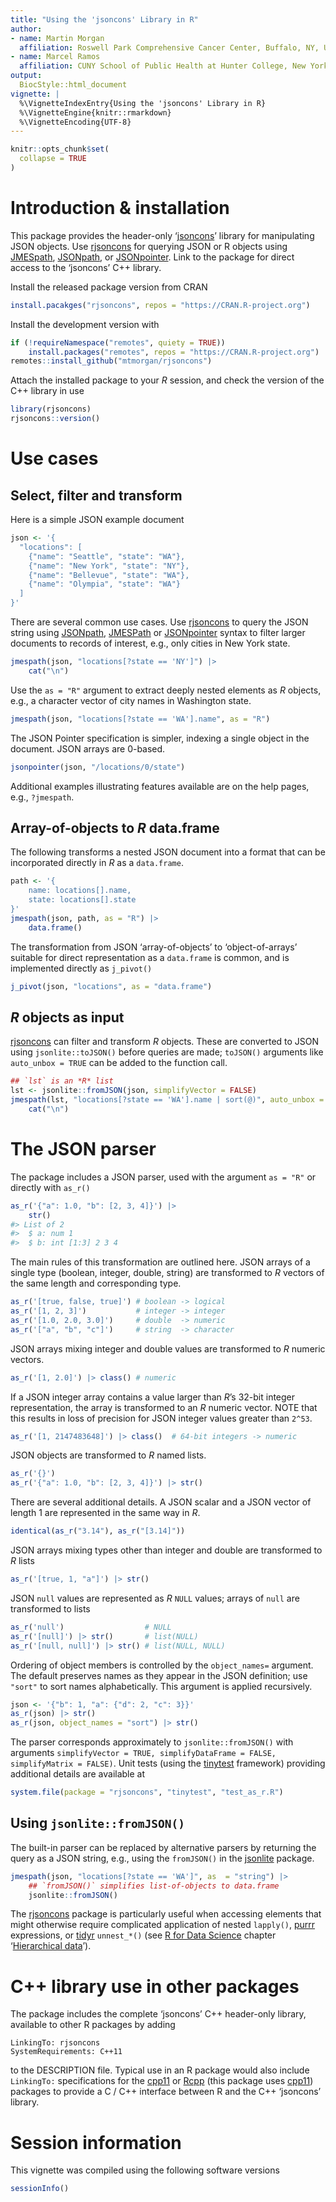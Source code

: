 ```yaml
---
title: "Using the 'jsoncons' Library in R"
author:
- name: Martin Morgan
  affiliation: Roswell Park Comprehensive Cancer Center, Buffalo, NY, US
- name: Marcel Ramos
  affiliation: CUNY School of Public Health at Hunter College, New York, NY, US
output:
  BiocStyle::html_document
vignette: |
  %\VignetteIndexEntry{Using the 'jsoncons' Library in R}
  %\VignetteEngine{knitr::rmarkdown}
  %\VignetteEncoding{UTF-8}
---
```


```r
knitr::opts_chunk$set(
  collapse = TRUE
)
```

# Introduction & installation

This package provides the header-only '[jsoncons][]' library for
manipulating JSON objects. Use [rjsoncons][] for querying JSON or R
objects using [JMESpath][], [JSONpath][], or [JSONpointer][]. Link to
the package for direct access to the 'jsoncons' C++ library.

[jsoncons]: https://github.com/danielaparker/jsoncons/
[rjsoncons]: https://mtmorgan.github.io/rjsoncons/
[JSONpath]: https://goessner.net/articles/JsonPath/
[JMESpath]: https://jmespath.org/
[JSONpointer]: https://datatracker.ietf.org/doc/html/rfc6901

Install the released package version from CRAN

```r
install.pacakges("rjsoncons", repos = "https://CRAN.R-project.org")
```

Install the development version with

```r
if (!requireNamespace("remotes", quiety = TRUE))
    install.packages("remotes", repos = "https://CRAN.R-project.org")
remotes::install_github("mtmorgan/rjsoncons")
```

Attach the installed package to your *R* session, and check the
version of the C++ library in use

```r
library(rjsoncons)
rjsoncons::version()
```

# Use cases

## Select, filter and transform

Here is a simple JSON example document

```r
json <- '{
  "locations": [
    {"name": "Seattle", "state": "WA"},
    {"name": "New York", "state": "NY"},
    {"name": "Bellevue", "state": "WA"},
    {"name": "Olympia", "state": "WA"}
  ]
}'
```

There are several common use cases. Use [rjsoncons][] to query the
JSON string using [JSONpath][], [JMESPath][] or [JSONpointer][]
syntax to filter larger documents to records of interest, e.g., only
cities in New York state.

```r
jmespath(json, "locations[?state == 'NY']") |>
    cat("\n")
```

Use the `as = "R"` argument to extract deeply nested elements as *R*
objects, e.g., a character vector of city names in Washington state.

```r
jmespath(json, "locations[?state == 'WA'].name", as = "R")
```

The JSON Pointer specification is simpler, indexing a single object in
the document. JSON arrays are 0-based.

```r
jsonpointer(json, "/locations/0/state")
```

Additional examples illustrating features available are on the help
pages, e.g., `?jmespath`.

## Array-of-objects to *R* data.frame

The following transforms a nested JSON document into a format that can
be incorporated directly in *R* as a `data.frame`.

```r
path <- '{
    name: locations[].name,
    state: locations[].state
}'
jmespath(json, path, as = "R") |>
    data.frame()
```

The transformation from JSON 'array-of-objects' to 'object-of-arrays'
suitable for direct representation as a `data.frame` is common, and is
implemented directly as `j_pivot()`

```r
j_pivot(json, "locations", as = "data.frame")
```

[purrr]: https://CRAN.R-project.org/package=purrr
[tidyr]: https://CRAN.R-project.org/package=tidyr
[r4ds]: https://r4ds.hadley.nz/
[hierarchical data]: https://r4ds.hadley.nz/rectangling

## *R* objects as input

[rjsoncons][] can filter and transform _R_ objects. These are
converted to JSON using `jsonlite::toJSON()` before queries are made;
`toJSON()` arguments like `auto_unbox = TRUE` can be added to the
function call.

```r
## `lst` is an *R* list
lst <- jsonlite::fromJSON(json, simplifyVector = FALSE)
jmespath(lst, "locations[?state == 'WA'].name | sort(@)", auto_unbox = TRUE) |>
    cat("\n")
```

# The JSON parser

The package includes a JSON parser, used with the argument `as = "R"`
or directly with `as_r()`

``` r
as_r('{"a": 1.0, "b": [2, 3, 4]}') |>
    str()
#> List of 2
#>  $ a: num 1
#>  $ b: int [1:3] 2 3 4
```

The main rules of this transformation are outlined here.  JSON arrays
of a single type (boolean, integer, double, string) are transformed to
*R* vectors of the same length and corresponding type.

```r
as_r('[true, false, true]') # boolean -> logical
as_r('[1, 2, 3]')           # integer -> integer
as_r('[1.0, 2.0, 3.0]')     # double  -> numeric
as_r('["a", "b", "c"]')     # string  -> character
```

JSON arrays mixing integer and double values are transformed to
*R* numeric vectors.

```r
as_r('[1, 2.0]') |> class() # numeric
```

If a JSON integer array contains a value larger than *R*'s 32-bit
integer representation, the array is transformed to an *R* numeric
vector. NOTE that this results in loss of precision for JSON integer
values greater than `2^53`.

```r
as_r('[1, 2147483648]') |> class()  # 64-bit integers -> numeric
```

JSON objects are transformed to *R* named lists.

```r
as_r('{}')
as_r('{"a": 1.0, "b": [2, 3, 4]}') |> str()
```

There are several additional details. A JSON scalar and a JSON vector
of length 1 are represented in the same way in *R*.

```r
identical(as_r("3.14"), as_r("[3.14]"))
```

JSON arrays mixing types other than integer and double are transformed to
*R* lists

```r
as_r('[true, 1, "a"]') |> str()
```

JSON `null` values are represented as *R* `NULL` values; arrays of
`null` are transformed to lists

```r
as_r('null')                  # NULL
as_r('[null]') |> str()       # list(NULL)
as_r('[null, null]') |> str() # list(NULL, NULL)
```

Ordering of object members is controlled by the `object_names=`
argument. The default preserves names as they appear in the JSON
definition; use `"sort"` to sort names alphabetically. This argument
is applied recursively.

```r
json <- '{"b": 1, "a": {"d": 2, "c": 3}}'
as_r(json) |> str()
as_r(json, object_names = "sort") |> str()
```

The parser corresponds approximately to `jsonlite::fromJSON()` with
arguments `simplifyVector = TRUE, simplifyDataFrame = FALSE,
simplifyMatrix = FALSE)`. Unit tests (using the [tinytest][]
framework) providing additional details are available at

```r
system.file(package = "rjsoncons", "tinytest", "test_as_r.R")
```

[tinytest]: https://CRAN.R-project.org/package=tinytest

## Using `jsonlite::fromJSON()`

The built-in parser can be replaced by alternative parsers by returning
the query as a JSON string, e.g., using the `fromJSON()` in the
[jsonlite][] package.

```r
jmespath(json, "locations[?state == 'WA']", as  = "string") |>
    ## `fromJSON()` simplifies list-of-objects to data.frame
    jsonlite::fromJSON()
```

[jsonlite]: https://CRAN.R-project.org/package=jsonlite

The [rjsoncons][] package is particularly useful when accessing
elements that might otherwise require complicated application of
nested `lapply()`, [purrr][] expressions, or [tidyr][] `unnest_*()`
(see [R for Data Science][r4ds] chapter '[Hierarchical data][]').

# C++ library use in other packages

The package includes the complete 'jsoncons' C++ header-only library,
available to other R packages by adding

```
LinkingTo: rjsoncons
SystemRequirements: C++11
```

to the DESCRIPTION file. Typical use in an R package would also
include `LinkingTo:` specifications for the [cpp11][] or [Rcpp][]
(this package uses [cpp11][]) packages to provide a C / C++ interface
between R and the C++ 'jsoncons' library.

[cpp11]: https://cran.r-project.org/package=cpp11
[Rcpp]: https://cran.r-project.org/package=Rcpp

# Session information

This vignette was compiled using the following software versions

```r
sessionInfo()
```
